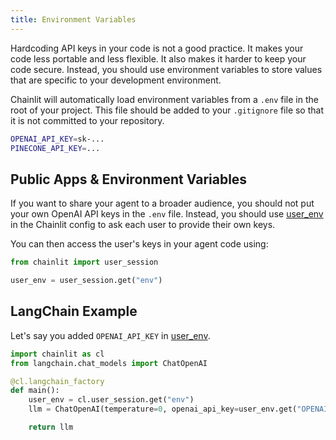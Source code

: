 ```yaml
---
title: Environment Variables
---
```


Hardcoding API keys in your code is not a good practice. It makes your code less portable and less flexible. It also makes it harder to keep your code secure. Instead, you should use environment variables to store values that are specific to your development environment.

Chainlit will automatically load environment variables from a `.env` file in the root of your project. This file should be added to your `.gitignore` file so that it is not committed to your repository.

```bash .env
OPENAI_API_KEY=sk-...
PINECONE_API_KEY=...
```

## Public Apps & Environment Variables

If you want to share your agent to a broader audience, you should not put your own OpenAI API keys in the `.env` file.
Instead, you should use [user_env](/cloud/config) in the Chainlit config to ask each user to provide their own keys.

You can then access the user's keys in your agent code using:

```python
from chainlit import user_session

user_env = user_session.get("env")
```

## LangChain Example

Let's say you added `OPENAI_API_KEY` in [user_env](/cloud/config).

```python
import chainlit as cl
from langchain.chat_models import ChatOpenAI

@cl.langchain_factory
def main():
    user_env = cl.user_session.get("env")
    llm = ChatOpenAI(temperature=0, openai_api_key=user_env.get("OPENAI_API_KEY"),

    return llm
```
